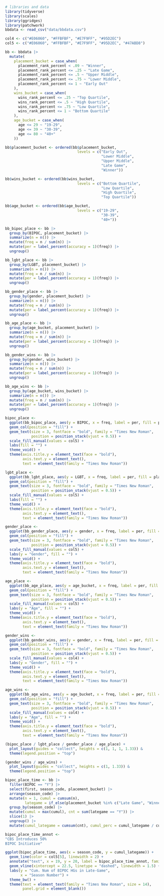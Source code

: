 ```r
# libraries and data
library(tidyverse)
library(scales)
library(ggridges)
library(patchwork)
bbdata <- read_csv("data/bbdata.csv")
```

```r
col4 <- c("#E06060", "#FFBFBF", "#E7F9FF", "#95D2EC")
col5 <- c("#E06060", "#FFBFBF", "#E7F9FF", "#95D2EC", "#47ABD8")

bb <- bbdata |>
  mutate(
    placement_bucket = case_when(
      placement_rank_percent < .09 ~ "Winner",
      placement_rank_percent <= .25 ~ "Late Game",
      placement_rank_percent <= .5 ~ "Upper Middle",
      placement_rank_percent <= .75 ~ "Lower Middle",
      placement_rank_percent <= 1 ~ "Early Out"
    ),
    wins_bucket = case_when(
      wins_rank_percent <= .25 ~ "Top Quartile",
      wins_rank_percent <= .5 ~ "High Quartile",
      wins_rank_percent <= .75 ~ "Low Quartile",
      wins_rank_percent <= 1 ~ "Bottom Quartile"
    ),
    age_bucket = case_when(
      age <= 29 ~ "19-29",
      age <= 39 ~ "30-39",
      age <= 80 ~ "40+"
    ))

bb$placement_bucket <- ordered(bb$placement_bucket,
                                 levels = c("Early Out",
                                            "Lower Middle",
                                            "Upper Middle",
                                            "Late Game",
                                            "Winner"))

bb$wins_bucket <- ordered(bb$wins_bucket,
                                 levels = c("Bottom Quartile",
                                            "Low Quartile",
                                            "High Quartile",
                                            "Top Quartile"))

bb$age_bucket <- ordered(bb$age_bucket,
                                 levels = c("19-29",
                                            "30-39",
                                            "40+"))
```

```r
bb_bipoc_place <- bb |>
  group_by(BIPOC, placement_bucket) |>
  summarize(n = n()) |>
  mutate(freq = n / sum(n)) |>
  mutate(per = label_percent(accuracy = 1)(freq)) |>
  ungroup()

bb_lgbt_place <- bb |>
  group_by(LGBT, placement_bucket) |>
  summarize(n = n()) |>
  mutate(freq = n / sum(n)) |>
  mutate(per = label_percent(accuracy = 1)(freq)) |>
  ungroup()

bb_gender_place <- bb |>
  group_by(gender, placement_bucket) |>
  summarize(n = n()) |>
  mutate(freq = n / sum(n)) |>
  mutate(per = label_percent(accuracy = 1)(freq)) |>
  ungroup()

bb_age_place <- bb |>
  group_by(age_bucket, placement_bucket) |>
  summarize(n = n()) |>
  mutate(freq = n / sum(n)) |>
  mutate(per = label_percent(accuracy = 1)(freq)) |>
  ungroup()

bb_gender_wins <- bb |>
  group_by(gender, wins_bucket) |>
  summarize(n = n()) |>
  mutate(freq = n / sum(n)) |>
  mutate(per = label_percent(accuracy = 1)(freq)) |>
  ungroup()

bb_age_wins <- bb |>
  group_by(age_bucket, wins_bucket) |>
  summarize(n = n()) |>
  mutate(freq = n / sum(n)) |>
  mutate(per = label_percent(accuracy = 1)(freq)) |>
  ungroup()

bipoc_place <-
  ggplot(bb_bipoc_place, aes(y = BIPOC, x = freq, label = per, fill = placement_bucket)) +
  geom_col(position = "fill") +
  geom_text(size = 3, fontface = "bold", family = "Times New Roman",
            position = position_stack(vjust = 0.5)) +
  scale_fill_manual(values = col5) +
  labs(fill = "") +
  theme_void() +
  theme(axis.title.y = element_text(face = "bold"),
        axis.text.y = element_text(),
        text = element_text(family = "Times New Roman"))

lgbt_place <-
  ggplot(bb_lgbt_place, aes(y = LGBT, x = freq, label = per, fill = placement_bucket)) +
  geom_col(position = "fill") +
  geom_text(size = 3, fontface = "bold", family = "Times New Roman",
            position = position_stack(vjust = 0.5)) +
  scale_fill_manual(values = col5) +
  labs(fill = "") +
  theme_void() +
  theme(axis.title.y = element_text(face = "bold"),
        axis.text.y = element_text(),
        text = element_text(family = "Times New Roman"))

gender_place <-
  ggplot(bb_gender_place, aes(y = gender, x = freq, label = per, fill = placement_bucket)) +
  geom_col(position = "fill") +
  geom_text(size = 3, fontface = "bold", family = "Times New Roman",
            position = position_stack(vjust = 0.5)) +
  scale_fill_manual(values = col5) +
  labs(y = "Gender", fill = "") +
  theme_void() +
  theme(axis.title.y = element_text(face = "bold"),
        axis.text.y = element_text(),
        text = element_text(family = "Times New Roman"))

age_place <-
  ggplot(bb_age_place, aes(y = age_bucket, x = freq, label = per, fill = placement_bucket)) +
  geom_col(position = "fill") +
  geom_text(size = 3, fontface = "bold", family = "Times New Roman",
            position = position_stack(vjust = 0.5)) +
  scale_fill_manual(values = col5) +
  labs(y = "Age", fill = "") +
  theme_void() +
  theme(axis.title.y = element_text(face = "bold"),
        axis.text.y = element_text(),
        text = element_text(family = "Times New Roman"))

gender_wins <-
  ggplot(bb_gender_wins, aes(y = gender, x = freq, label = per, fill = wins_bucket)) +
  geom_col(position = "fill") +
  geom_text(size = 3, fontface = "bold", family = "Times New Roman",
            position = position_stack(vjust = 0.5)) +
  scale_fill_manual(values = col4) +
  labs(y = "Gender", fill = "") +
  theme_void() +
  theme(axis.title.y = element_text(face = "bold"),
        axis.text.y = element_text(),
        text = element_text(family = "Times New Roman"))

age_wins <-
  ggplot(bb_age_wins, aes(y = age_bucket, x = freq, label = per, fill = wins_bucket)) +
  geom_col(position = "fill") +
  geom_text(size = 3, fontface = "bold", family = "Times New Roman",
            position = position_stack(vjust = 0.5)) +
  scale_fill_manual(values = col4) +
  labs(y = "Age", fill = "") +
  theme_void() +
  theme(axis.title.y = element_text(face = "bold"),
        axis.text.y = element_text(),
        text = element_text(family = "Times New Roman"))
```

```r
(bipoc_place / lgbt_place / gender_place / age_place) +
  plot_layout(guides = "collect", heights = c(1, 1, 1, 1.33)) &
  theme(legend.position = "top")

(gender_wins / age_wins) +
  plot_layout(guides = "collect", heights = c(1, 1.33)) &
  theme(legend.position = "top")
```

```r
bipoc_place_time <- bb |>
  filter(BIPOC == "Y") |>
  select(first, season_code, placement_bucket) |>
  arrange(season_code) |>
  mutate(n = 1, cumul = cumsum(n),
         lategame = if_else(placement_bucket %in% c("Late Game", "Winner"), "Y", "N")) |>
  group_by(season_code) |>
  mutate(cumul = max(cumul), cnt = sum(lategame == "Y")) |>
  slice(1) |>
  ungroup() |>
  mutate(cumul_lategame = cumsum(cnt), cumul_perc = cumul_lategame / cumul)

bipoc_place_time_annot <-
"CBS Introduces 50%
BIPOC Initiative"

ggplot(bipoc_place_time, aes(x = season_code, y = cumul_lategame)) +
  geom_line(color = col5[5], linewidth = 2) +
  annotate("text", x = 19, y = 20, label = bipoc_place_time_annot, family = "Times New Roman") + 
  geom_vline(xintercept = 22.5, linetype = "dashed", linewidth = 1.5) +
  labs(y = "Cum. Num of BIPOC HGs in Late-Game",
       x = "Season Number") +
  theme_bw() +
  theme(text = element_text(family = "Times New Roman", size = 14),
        panel.grid = element_blank())
```

